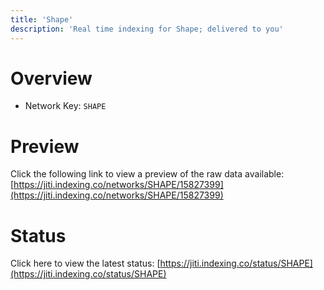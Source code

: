 ```yaml
---
title: 'Shape'
description: 'Real time indexing for Shape; delivered to you'
---
```


# Overview
- Network Key: `SHAPE`

# Preview
Click the following link to view a preview of the raw data available: [https://jiti.indexing.co/networks/SHAPE/15827399](https://jiti.indexing.co/networks/SHAPE/15827399)

# Status
Click here to view the latest status: [https://jiti.indexing.co/status/SHAPE](https://jiti.indexing.co/status/SHAPE)
